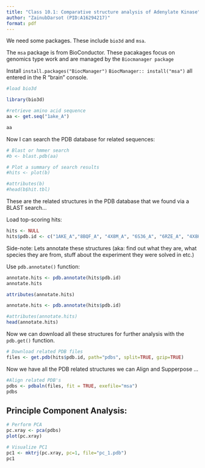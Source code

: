 ```yaml
---
title: "Class 10.1: Comparative structure analysis of Adenylate Kinase"
author: "ZainubDarsot (PID:A16294217)"
format: pdf
---
```


We need some packages. These include `bio3d` and `msa`. 

The `msa` package is from BioConductor. These pacakages focus on genomics type work and are managed by the `Biocmanager package`

Install `install.packages("BiocManager")`
`BiocManager:: install("msa")` all entered in the R "brain" console.

```r
#load bio3d

library(bio3d)

#retrieve amino acid sequence
aa <- get.seq("1ake_A")

aa
```

Now I can search the PDB database for related sequences:  

```r
# Blast or hmmer search 
#b <- blast.pdb(aa)
```

```r
# Plot a summary of search results
#hits <- plot(b)
```


```r
#attributes(b)
#head(b$hit.tbl)
```

These are the related structures in the PDB database that we found via a BLAST search...

Load top-scoring hits: 
```r
hits <- NULL
hits$pdb.id <- c("1AKE_A","8BQF_A", "4X8M_A", "6S36_A", "6RZE_A", "4X8H_A", "3HPR_A", "1E4V_A", "5EJE_A", "1E4Y_A", "3X2S_A", "6HAP_A", "6HAM_A", "4K46_A", "4NP6_A", "3GMT_A","4PZL_A")
```

Side-note: Lets annotate these structures (aka: find out what they are, what species they are from, stuff about the experiment they were solved in etc.)

Use `pdb.annotate()` function: 
```r
annotate.hits <- pdb.annotate(hits$pdb.id)
annotate.hits
```


```r
attributes(annotate.hits)
```

```r
annotate.hits <- pdb.annotate(hits$pdb.id)
```

```r
#attributes(annotate.hits)
head(annotate.hits)
```

Now we can download all these structures for further analysis with the `pdb.get()` function. 
```r
# Download related PDB files
files <- get.pdb(hits$pdb.id, path="pdbs", split=TRUE, gzip=TRUE)
```

Now we have all the PDB related structures we can Align and Supperpose  ...

```r
#Align related PDB's
pdbs <- pdbaln(files, fit = TRUE, exefile="msa")
pdbs
```

## Principle Component Analysis: 

```r
# Perform PCA
pc.xray <- pca(pdbs)
plot(pc.xray)

```

```r
# Visualize PC1
pc1 <- mktrj(pc.xray, pc=1, file="pc_1.pdb")
pc1
```